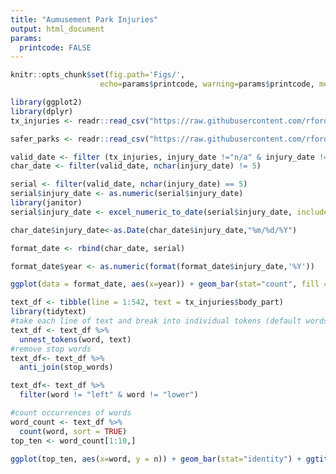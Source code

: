 ```yaml
---
title: "Aumusement Park Injuries"
output: html_document
params:
  printcode: FALSE
---
```


```r
knitr::opts_chunk$set(fig.path='Figs/',
                    echo=params$printcode, warning=params$printcode, message=params$printcode)
```

```r
library(ggplot2)
library(dplyr)
tx_injuries <- readr::read_csv("https://raw.githubusercontent.com/rfordatascience/tidytuesday/master/data/2019/2019-09-10/tx_injuries.csv")

safer_parks <- readr::read_csv("https://raw.githubusercontent.com/rfordatascience/tidytuesday/master/data/2019/2019-09-10/saferparks.csv")

valid_date <- filter (tx_injuries, injury_date !="n/a" & injury_date !="#########")
char_date <- filter(valid_date, nchar(injury_date) != 5)

serial <- filter(valid_date, nchar(injury_date) == 5)
serial$injury_date <- as.numeric(serial$injury_date)
library(janitor)
serial$injury_date <- excel_numeric_to_date(serial$injury_date, include_time = FALSE)

char_date$injury_date<-as.Date(char_date$injury_date,"%m/%d/%Y")

format_date <- rbind(char_date, serial)

format_date$year <- as.numeric(format(format_date$injury_date,'%Y'))

ggplot(data = format_date, aes(x=year)) + geom_bar(stat="count", fill = "#b096d9") + ggtitle("Number of injuries per year") + labs(y = "Number of injuries", x = "year")

```

```r
text_df <- tibble(line = 1:542, text = tx_injuries$body_part)
library(tidytext)
#take each line of text and break into individual tokens (default words)
text_df <- text_df %>%
  unnest_tokens(word, text)
#remove stop words
text_df<- text_df %>%
  anti_join(stop_words)

text_df<- text_df %>%
  filter(word != "left" & word != "lower")

#count occurrences of words
word_count <- text_df %>%
  count(word, sort = TRUE) 
top_ten <- word_count[1:10,]

ggplot(top_ten, aes(x=word, y = n)) + geom_bar(stat="identity") + ggtitle("Top ten body parts injuried") + labs(y = "Number of injuries", x = "Body part")
```

